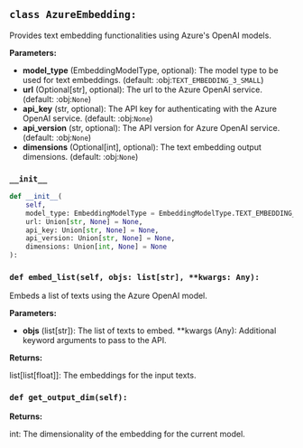 <a id="camel.embeddings.azure_embedding"></a>

<a id="camel.embeddings.azure_embedding.AzureEmbedding"></a>

## `class AzureEmbedding:`

Provides text embedding functionalities using Azure's OpenAI models.

**Parameters:**

- **model_type** (EmbeddingModelType, optional): The model type to be used for text embeddings. (default: :obj:`TEXT_EMBEDDING_3_SMALL`)
- **url** (Optional[str], optional): The url to the Azure OpenAI service. (default: :obj:`None`)
- **api_key** (str, optional): The API key for authenticating with the Azure OpenAI service. (default: :obj:`None`)
- **api_version** (str, optional): The API version for Azure OpenAI service. (default: :obj:`None`)
- **dimensions** (Optional[int], optional): The text embedding output dimensions. (default: :obj:`None`)

<a id="camel.embeddings.azure_embedding.AzureEmbedding.__init__"></a>

### `__init__`

```python
def __init__(
    self,
    model_type: EmbeddingModelType = EmbeddingModelType.TEXT_EMBEDDING_3_SMALL,
    url: Union[str, None] = None,
    api_key: Union[str, None] = None,
    api_version: Union[str, None] = None,
    dimensions: Union[int, None] = None
):
```

<a id="camel.embeddings.azure_embedding.AzureEmbedding.embed_list"></a>

### `def embed_list(self, objs: list[str], **kwargs: Any):`

Embeds a list of texts using the Azure OpenAI model.

**Parameters:**

- **objs** (list[str]): The list of texts to embed. **kwargs (Any): Additional keyword arguments to pass to the API.

**Returns:**

  list[list[float]]: The embeddings for the input texts.

<a id="camel.embeddings.azure_embedding.AzureEmbedding.get_output_dim"></a>

### `def get_output_dim(self):`

**Returns:**

  int: The dimensionality of the embedding for the current model.
